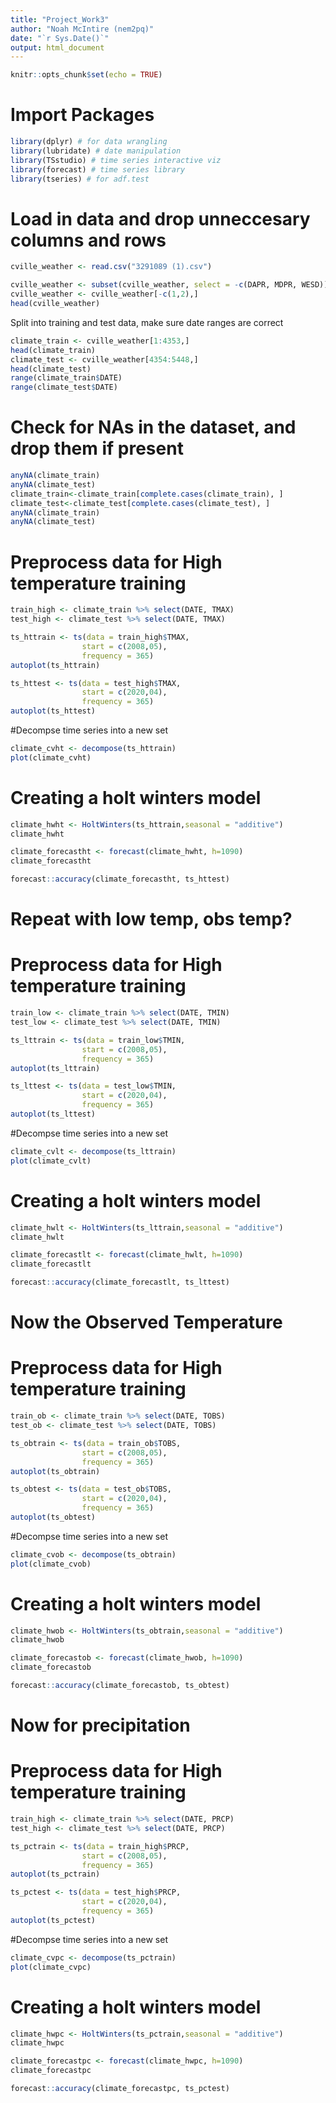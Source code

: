 ```yaml
---
title: "Project_Work3"
author: "Noah McIntire (nem2pq)"
date: "`r Sys.Date()`"
output: html_document
---
```


```r
knitr::opts_chunk$set(echo = TRUE)
```

# Import Packages
```r
library(dplyr) # for data wrangling
library(lubridate) # date manipulation
library(TSstudio) # time series interactive viz
library(forecast) # time series library
library(tseries) # for adf.test
```


# Load in data and drop unneccesary columns and rows
```r
cville_weather <- read.csv("3291089 (1).csv")

cville_weather <- subset(cville_weather, select = -c(DAPR, MDPR, WESD))
cville_weather <- cville_weather[-c(1,2),]
head(cville_weather)
```
Split into training and test data, make sure date ranges are correct
```r
climate_train <- cville_weather[1:4353,]
head(climate_train)
climate_test <- cville_weather[4354:5448,]
head(climate_test)
range(climate_train$DATE)
range(climate_test$DATE)
```
# Check for NAs in the dataset, and drop them if present
```r
anyNA(climate_train)
anyNA(climate_test)
climate_train<-climate_train[complete.cases(climate_train), ]
climate_test<-climate_test[complete.cases(climate_test), ]
anyNA(climate_train)
anyNA(climate_test)
```

# Preprocess data for High temperature training
```r
train_high <- climate_train %>% select(DATE, TMAX)
test_high <- climate_test %>% select(DATE, TMAX)
```

```r
ts_httrain <- ts(data = train_high$TMAX,
                start = c(2008,05),
                frequency = 365)
autoplot(ts_httrain)
```

```r
ts_httest <- ts(data = test_high$TMAX,
                start = c(2020,04),
                frequency = 365)
autoplot(ts_httest)
```

#Decompse time series into a new set
```r
climate_cvht <- decompose(ts_httrain)
plot(climate_cvht)
```


# Creating a holt winters model
```r
climate_hwht <- HoltWinters(ts_httrain,seasonal = "additive")
climate_hwht
```


```r
climate_forecastht <- forecast(climate_hwht, h=1090)
climate_forecastht
```


```r
forecast::accuracy(climate_forecastht, ts_httest)
```

# Repeat with low temp, obs temp?
# Preprocess data for High temperature training
```r
train_low <- climate_train %>% select(DATE, TMIN)
test_low <- climate_test %>% select(DATE, TMIN)
```

```r
ts_lttrain <- ts(data = train_low$TMIN,
                start = c(2008,05),
                frequency = 365)
autoplot(ts_lttrain)
```

```r
ts_lttest <- ts(data = test_low$TMIN,
                start = c(2020,04),
                frequency = 365)
autoplot(ts_lttest)
```

#Decompse time series into a new set
```r
climate_cvlt <- decompose(ts_lttrain)
plot(climate_cvlt)
```


# Creating a holt winters model
```r
climate_hwlt <- HoltWinters(ts_lttrain,seasonal = "additive")
climate_hwlt
```


```r
climate_forecastlt <- forecast(climate_hwlt, h=1090)
climate_forecastlt
```


```r
forecast::accuracy(climate_forecastlt, ts_lttest)
```


# Now the Observed Temperature


# Preprocess data for High temperature training
```r
train_ob <- climate_train %>% select(DATE, TOBS)
test_ob <- climate_test %>% select(DATE, TOBS)
```

```r
ts_obtrain <- ts(data = train_ob$TOBS,
                start = c(2008,05),
                frequency = 365)
autoplot(ts_obtrain)
```

```r
ts_obtest <- ts(data = test_ob$TOBS,
                start = c(2020,04),
                frequency = 365)
autoplot(ts_obtest)
```

#Decompse time series into a new set
```r
climate_cvob <- decompose(ts_obtrain)
plot(climate_cvob)
```


# Creating a holt winters model
```r
climate_hwob <- HoltWinters(ts_obtrain,seasonal = "additive")
climate_hwob
```


```r
climate_forecastob <- forecast(climate_hwob, h=1090)
climate_forecastob
```


```r
forecast::accuracy(climate_forecastob, ts_obtest)
```

# Now for precipitation
# Preprocess data for High temperature training
```r
train_high <- climate_train %>% select(DATE, PRCP)
test_high <- climate_test %>% select(DATE, PRCP)
```

```r
ts_pctrain <- ts(data = train_high$PRCP,
                start = c(2008,05),
                frequency = 365)
autoplot(ts_pctrain)
```

```r
ts_pctest <- ts(data = test_high$PRCP,
                start = c(2020,04),
                frequency = 365)
autoplot(ts_pctest)
```

#Decompse time series into a new set
```r
climate_cvpc <- decompose(ts_pctrain)
plot(climate_cvpc)
```


# Creating a holt winters model
```r
climate_hwpc <- HoltWinters(ts_pctrain,seasonal = "additive")
climate_hwpc
```


```r
climate_forecastpc <- forecast(climate_hwpc, h=1090)
climate_forecastpc
```


```r
forecast::accuracy(climate_forecastpc, ts_pctest)
```



